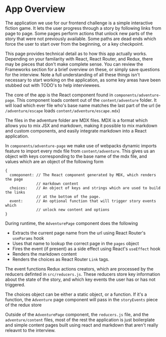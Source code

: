 
# App Overview

The application we use for our frontend challenge is a simple interactive
fiction game. It lets the user progress through a story by following links from
page to page. Some pages perform actions that unlock new parts of the story that
were not previously available. Some paths are dead ends which force the user to
start over from the beginning, or a key checkpoint. 

This page provides technical detail as to how this app actually works. Depending
on your familarity with React, React Router, and Redux, there may be pieces that
don't make complete sense. You can review the <Link
to="/content/frameworks">Frameworks</Link> section for a brief overview on these,
or simply save questions for the interview. Note a full understanding of all
these things isn't necessary to start working on the application, as some key
areas have been stubbed out with TODO's to help interviewees. 

The core of the app is the React component found in `components/adventure-page`.
This component loads content out of the `content/adventure` folder. It will load
which ever file who's base name matches the last part of the url (ie
`/adventure/escape` loads `content/adventure/escape.mdx`)

The files in the adventure folder are MDX files. MDX is a format which allows
you to mix JSX and markdown, making it possible to mix markdown and custom
components, and easily integrate markdown into a React application.

In `components/adventure-page` we make use of webpacks dynamic imports feature
to import every mdx file from `content/adventure`. This gives us an object with
keys corresponding to the base name of the mdx file, and values which are an
object of the following form

```
{
  comoponent: // The React component generated by MDX, which renders the page
              // markdown content
  choices:    // An object of keys and strings which are used to build the links 
              // at the bottom of the page. 
  event:      // An optional function that will trigger story events which
              // unlock new content and options
}
```

During runtime, the `AdventurePage` component does the following

* Extracts the current page name from the url using React Router's
  `useParams` hook
* Uses that name to lookup the correct page in the `pages` object
* Fires the event (if present) as a side effect using React's `useEffect` hook
* Renders the markdown content
* Renders the choices as React Router `Link` tags.

The event functions Redux actions creators, which are processed by the reducers
definted in `src/reducers.js`. These reducers store key information about the
state of the story, and which key events the user has or has not triggered.

The choices object can be either a static object, or a function. If it's a
function, the `Adventure` page component will pass in the `storyEvents` piece of
the redux store 

Outside of the `AdventurePage` component, the `reducers.js` file, and the
`adventure/content` files, most of the rest the application is just boilerplate
and simple content pages built using react and markdown that aren't really
releavnt to the interview.
